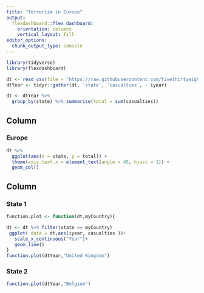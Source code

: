 ```yaml
---
title: "Terrorism in Europe"
output: 
  flexdashboard::flex_dashboard:
    orientation: columns
    vertical_layout: fill
editor_options: 
  chunk_output_type: console
---
```


```r
library(tidyverse)
library(flexdashboard)
```

```r
dt <- read_csv(file = 'https://raw.githubusercontent.com/fivethirtyeight/data/master/terrorism/eu_terrorism_fatalities_by_country.csv')
dtYear <- tidyr::gather(dt, 'state', 'casualties', - iyear)

dt <- dtYear %>% 
  group_by(state) %>% summarise(total = sum(casualties))
```


Column {data-width=650}
-----------------------------------------------------------------------

### Europe

```r
dt %>% 
  ggplot(aes(x = state, y = total)) +
  theme(axis.text.x = element_text(angle = 45, hjust = 1)) +
  geom_col()
```

Column {data-width=350}
-----------------------------------------------------------------------

### State 1

```r
function.plot <- function(dt,myCountry){

dt <- dt %>% filter(state == myCountry)
 ggplot( data = dt,aes(iyear, casualties ))+
   scale_x_continuous("Year")+
   geom_line()
}
function.plot(dtYear,"United Kingdom")
```

### State 2

```r
function.plot(dtYear,"Belgium")
```

